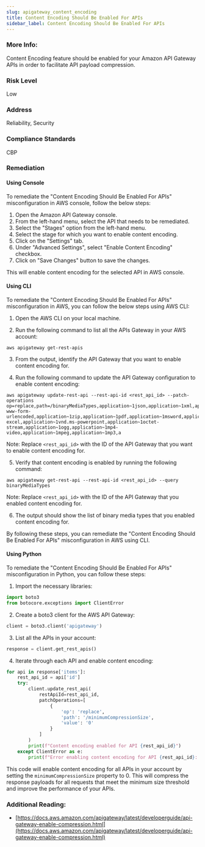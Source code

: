 ```yaml
---
slug: apigateway_content_encoding
title: Content Encoding Should Be Enabled For APIs
sidebar_label: Content Encoding Should Be Enabled For APIs
---
```


### More Info:

Content Encoding feature should be enabled for your Amazon API Gateway APIs in order to facilitate API payload compression.

### Risk Level

Low

### Address

Reliability, Security

### Compliance Standards

CBP

### Remediation

#### Using Console

To remediate the "Content Encoding Should Be Enabled For APIs" misconfiguration in AWS console, follow the below steps:

1. Open the Amazon API Gateway console.
2. From the left-hand menu, select the API that needs to be remediated.
3. Select the "Stages" option from the left-hand menu.
4. Select the stage for which you want to enable content encoding.
5. Click on the "Settings" tab.
6. Under "Advanced Settings", select "Enable Content Encoding" checkbox.
7. Click on "Save Changes" button to save the changes.

This will enable content encoding for the selected API in AWS console.

#### Using CLI

To remediate the "Content Encoding Should Be Enabled For APIs" misconfiguration in AWS, you can follow the below steps using AWS CLI:

1. Open the AWS CLI on your local machine.

2. Run the following command to list all the APIs Gateway in your AWS account:

```
aws apigateway get-rest-apis
```

3. From the output, identify the API Gateway that you want to enable content encoding for.

4. Run the following command to update the API Gateway configuration to enable content encoding:

```
aws apigateway update-rest-api --rest-api-id <rest_api_id> --patch-operations op=replace,path=/binaryMediaTypes,application~1json,application~1xml,application~1x-www-form-urlencoded,application~1zip,application~1pdf,application~1msword,application~1vnd.ms-excel,application~1vnd.ms-powerpoint,application~1octet-stream,application~1ogg,application~1mp4-video,application~1mpeg,application~1mp3,a
```

Note: Replace `<rest_api_id>` with the ID of the API Gateway that you want to enable content encoding for.

5. Verify that content encoding is enabled by running the following command:

```
aws apigateway get-rest-api --rest-api-id <rest_api_id> --query binaryMediaTypes
```

Note: Replace `<rest_api_id>` with the ID of the API Gateway that you enabled content encoding for.

6. The output should show the list of binary media types that you enabled content encoding for.

By following these steps, you can remediate the "Content Encoding Should Be Enabled For APIs" misconfiguration in AWS using CLI.

#### Using Python

To remediate the "Content Encoding Should Be Enabled For APIs" misconfiguration in Python, you can follow these steps:

1. Import the necessary libraries:
```python
import boto3
from botocore.exceptions import ClientError
```

2. Create a boto3 client for the AWS API Gateway:
```python
client = boto3.client('apigateway')
```

3. List all the APIs in your account:
```python
response = client.get_rest_apis()
```

4. Iterate through each API and enable content encoding:
```python
for api in response['items']:
    rest_api_id = api['id']
    try:
        client.update_rest_api(
            restApiId=rest_api_id,
            patchOperations=[
                {
                    'op': 'replace',
                    'path': '/minimumCompressionSize',
                    'value': '0'
                }
            ]
        )
        print(f"Content encoding enabled for API {rest_api_id}")
    except ClientError as e:
        print(f"Error enabling content encoding for API {rest_api_id}: {e}")
```

This code will enable content encoding for all APIs in your account by setting the `minimumCompressionSize` property to 0. This will compress the response payloads for all requests that meet the minimum size threshold and improve the performance of your APIs.

### Additional Reading:

- [https://docs.aws.amazon.com/apigateway/latest/developerguide/api-gateway-enable-compression.html](https://docs.aws.amazon.com/apigateway/latest/developerguide/api-gateway-enable-compression.html) 

